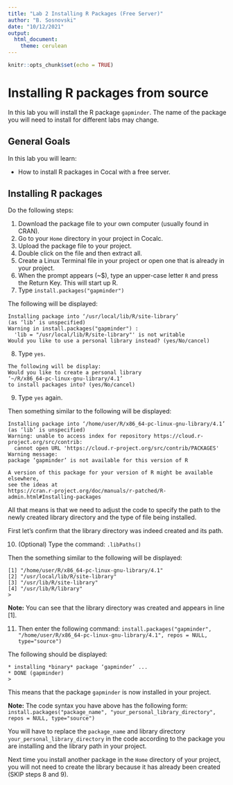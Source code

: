 ```yaml
---
title: "Lab 2 Installing R Packages (Free Server)"
author: "B. Sosnovski"
date: "10/12/2021"
output: 
  html_document: 
    theme: cerulean
---
```


```r
knitr::opts_chunk$set(echo = TRUE)
```

# Installing R packages from source

In this lab you will install the R package `gapminder`. The name of the package you will  need to install for different labs may change.

## General Goals

In this lab you will learn:

*  How to install R packages in Cocal with a free server. 


## Installing R packages

Do the following steps:

1. Download the package file to your own computer (usually found in CRAN).
2. Go to your `Home` directory in your project in Cocalc.
3. Upload the package file to your project.
4. Double click on the file and then extract all.
5. Create a Linux Terminal file in your project or open one that is already in your project.
6. When the prompt appears (~$), type an upper-case letter `R` and press the Return Key. This will start up R.
7. Type `install.packages("gapminder")`

The following will be displayed:

```
Installing package into ‘/usr/local/lib/R/site-library’
(as ‘lib’ is unspecified)
Warning in install.packages("gapminder") :
  'lib = "/usr/local/lib/R/site-library"' is not writable
Would you like to use a personal library instead? (yes/No/cancel) 
```

8)	Type `yes`.

```
The following will be display:
Would you like to create a personal library
‘~/R/x86_64-pc-linux-gnu-library/4.1’
to install packages into? (yes/No/cancel)
```

9)	Type `yes` again.

Then something similar to the following will be displayed:

```
Installing package into ‘/home/user/R/x86_64-pc-linux-gnu-library/4.1’
(as ‘lib’ is unspecified)
Warning: unable to access index for repository https://cloud.r-project.org/src/contrib:
  cannot open URL 'https://cloud.r-project.org/src/contrib/PACKAGES'
Warning message:
package ‘gapminder’ is not available for this version of R

A version of this package for your version of R might be available elsewhere,
see the ideas at
https://cran.r-project.org/doc/manuals/r-patched/R-admin.html#Installing-packages 
```

All that means is that we need to adjust the code to specify the path to the newly created library directory and the type of file being installed.

First let's confirm that the library directory was indeed created and its path.

10)	 (Optional) Type the command: `.libPaths()`

Then the something similar to the following will be displayed:

```
[1] "/home/user/R/x86_64-pc-linux-gnu-library/4.1"
[2] "/usr/local/lib/R/site-library"               
[3] "/usr/lib/R/site-library"                     
[4] "/usr/lib/R/library"                          
>
```

**Note:** You can see that the library directory was created and appears in line [1]. 


11)	Then enter the following command: `
install.packages("gapminder", "/home/user/R/x86_64-pc-linux-gnu-library/4.1", repos = NULL, type="source")
`

The following should be displayed:
```
* installing *binary* package ‘gapminder’ ...
* DONE (gapminder)
>
```

This means that the package `gapminder` is now installed in your project.

**Note:** The code syntax you have above has the following form:
`install.packages("package_name", "your_personal_library_directory", repos = NULL, type="source")`

You will have to replace the `package_name` and library directory `your_personal_library_directory` in the code according to the package you are installing and the library path in your project. 

Next time you install another package in the `Home` directory of your project, you will not need to create the library because it has already been created (SKIP steps 8 and 9). 
